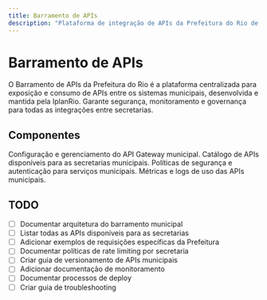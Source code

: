 ```yaml
---
title: Barramento de APIs
description: "Plataforma de integração de APIs da Prefeitura do Rio de Janeiro"
---
```


# Barramento de APIs

O Barramento de APIs da Prefeitura do Rio é a plataforma centralizada para exposição e consumo de APIs entre os sistemas municipais, desenvolvida e mantida pela IplanRio. Garante segurança, monitoramento e governança para todas as integrações entre secretarias.

## Componentes

<CardGroup cols={2}>
  <Card
    title="Gateway"
    icon="plug"
    href="/barramento/gateway"
  >
    Configuração e gerenciamento do API Gateway municipal.
  </Card>
  <Card
    title="APIs Disponíveis"
    icon="api"
    href="/barramento/apis"
  >
    Catálogo de APIs disponíveis para as secretarias municipais.
  </Card>
  <Card
    title="Segurança"
    icon="shield"
    href="/barramento/seguranca"
  >
    Políticas de segurança e autenticação para serviços municipais.
  </Card>
  <Card
    title="Monitoramento"
    icon="chart-line"
    href="/barramento/monitoramento"
  >
    Métricas e logs de uso das APIs municipais.
  </Card>
</CardGroup>

## TODO

- [ ] Documentar arquitetura do barramento municipal
- [ ] Listar todas as APIs disponíveis para as secretarias
- [ ] Adicionar exemplos de requisições específicas da Prefeitura
- [ ] Documentar políticas de rate limiting por secretaria
- [ ] Criar guia de versionamento de APIs municipais
- [ ] Adicionar documentação de monitoramento
- [ ] Documentar processos de deploy
- [ ] Criar guia de troubleshooting
